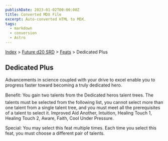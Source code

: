 ```yaml
---
publishDate: 2023-01-02T00:00:00Z
title: Converted MDX File
excerpt: Auto-converted HTML to MDX.
tags:
  - markdown
  - conversion
  - Astro
---
```






[Index](-index) > [Future d20 SRD](future-d20-srd-index) > [Feats](future-d20-srd-feats-index) > Dedicated Plus




## Dedicated Plus


Advancements in science coupled with your drive to excel enable you to progress faster toward becoming a truly dedicated hero.


Benefit: You gain two talents from the Dedicated heros talent trees. The talents must be selected from the following list, you cannot
select more than one talent from a single talent tree, and you must meet all the prerequisites of a talent to select it. Improved Aid
Another, Intuition, Healing Touch 1, Healing Touch 2, Aware, Faith, Cool Under Pressure.


Special: You may select this feat multiple times. Each time you select this feat, you must choose a different pair of talents.



